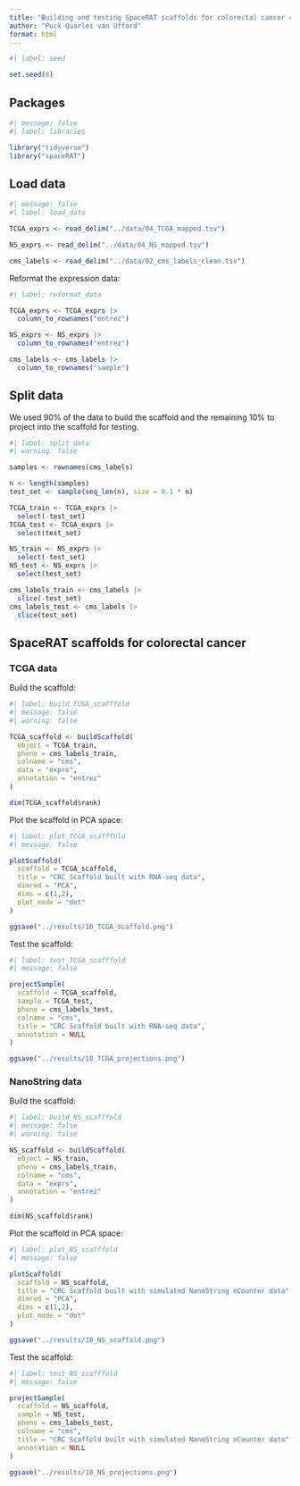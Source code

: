 ```yaml
---
title: "Building and testing SpaceRAT scaffolds for colorectal cancer consensus molecular subtypes"
author: "Puck Quarles van Ufford"
format: html
---
```


```r
#| label: seed

set.seed(8)
```

## Packages

```r
#| message: false
#| label: libraries

library("tidyverse")
library("spaceRAT")
```

## Load data

```r
#| message: false
#| label: load_data

TCGA_exprs <- read_delim("../data/04_TCGA_mapped.tsv")

NS_exprs <- read_delim("../data/04_NS_mapped.tsv")

cms_labels <- read_delim("../data/02_cms_labels_clean.tsv")
```

Reformat the expression data:

```r
#| label: reformat_data

TCGA_exprs <- TCGA_exprs |> 
  column_to_rownames("entrez")

NS_exprs <- NS_exprs |> 
  column_to_rownames("entrez")

cms_labels <- cms_labels |> 
  column_to_rownames("sample")
```

## Split data

We used 90% of the data to build the scaffold and the remaining 10% to project into the scaffold for testing.

```r
#| label: split_data
#| warning: false

samples <- rownames(cms_labels)

n <- length(samples)
test_set <- sample(seq_len(n), size = 0.1 * n)

TCGA_train <- TCGA_exprs |> 
  select(-test_set)
TCGA_test <- TCGA_exprs |> 
  select(test_set)

NS_train <- NS_exprs |> 
  select(-test_set)
NS_test <- NS_exprs |> 
  select(test_set)

cms_labels_train <- cms_labels |> 
  slice(-test_set)
cms_labels_test <- cms_labels |> 
  slice(test_set)
```

## SpaceRAT scaffolds for colorectal cancer

### TCGA data

Build the scaffold:

```r
#| label: build_TCGA_scafffold
#| message: false
#| warning: false

TCGA_scaffold <- buildScaffold(
  object = TCGA_train,
  pheno = cms_labels_train,
  colname = "cms",
  data = "exprs",
  annotation = "entrez"
)

dim(TCGA_scaffold$rank)
```

Plot the scaffold in PCA space:

```r
#| label: plot_TCGA_scafffold
#| message: false

plotScaffold(
  scaffold = TCGA_scaffold, 
  title = "CRC Scaffold built with RNA-seq data",
  dimred = "PCA", 
  dims = c(1,2), 
  plot_mode = "dot"
)

ggsave("../results/10_TCGA_scaffold.png")
```

Test the scaffold:

```r
#| label: test_TCGA_scafffold
#| message: false

projectSample(
  scaffold = TCGA_scaffold,
  sample = TCGA_test,
  pheno = cms_labels_test,
  colname = "cms",
  title = "CRC Scaffold built with RNA-seq data",
  annotation = NULL
)

ggsave("../results/10_TCGA_projections.png")
```

### NanoString data

Build the scaffold:

```r
#| label: build_NS_scafffold
#| message: false
#| warning: false

NS_scaffold <- buildScaffold(
  object = NS_train,
  pheno = cms_labels_train,
  colname = "cms",
  data = "exprs",
  annotation = "entrez"
)

dim(NS_scaffold$rank)
```

Plot the  scaffold in PCA space:

```r
#| label: plot_NS_scafffold
#| message: false

plotScaffold(
  scaffold = NS_scaffold, 
  title = "CRC Scaffold built with simulated NanoString nCounter data",
  dimred = "PCA", 
  dims = c(1,2), 
  plot_mode = "dot"
)

ggsave("../results/10_NS_scaffold.png")
```

Test the scaffold:

```r
#| label: test_NS_scafffold
#| message: false

projectSample(
  scaffold = NS_scaffold,
  sample = NS_test,
  pheno = cms_labels_test,
  colname = "cms",
  title = "CRC Scaffold built with simulated NanoString nCounter data",
  annotation = NULL
)

ggsave("../results/10_NS_projections.png")
```

